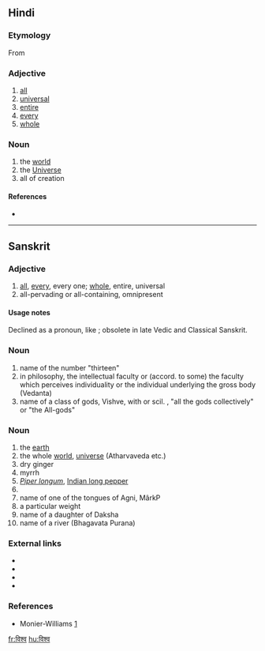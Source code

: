 ==Hindi==

===Etymology===
From {{etyl|sa|hi}} {{term|विश्व|tr=víśva|lang=sa}}

===Adjective===
{{hi-adj|tr=viśva|ur=وشوه}}

# [[all]]
# [[universal]]
# [[entire]]
# [[every]]
# [[whole]]

===Noun===
{{hi-noun|tr=viśva|ur=وشوه}}

# the [[world]]
# the [[Universe]]
# all of creation

====References====
* {{cite web|title=A Dictionary of Urdu, Classical Hindi, and English|author=John T. Platts|accessdate=07-31-2012|url=http://dsal.uchicago.edu/cgi-bin/philologic/getobject.pl?c.9:1:2070.platts}}

----

==Sanskrit==

===Adjective===
{{head|sa|adjective|sc=Deva|tr=víśva}}

# [[all]], [[every]], every one; [[whole]], entire, universal
# all-pervading or all-containing, omnipresent 

====Usage notes====
Declined as a pronoun, like {{term|सर्व|sc=Deva|tr=sarva|lang=sa}}; obsolete in late Vedic and Classical Sanskrit.

===Noun===
{{head|sa|noun|sc=Deva|tr=|víśva|g=m}}

# name of the number "thirteen"
# in philosophy, the intellectual faculty or (accord. to some) the faculty which perceives individuality or the individual underlying the gross body (Vedanta)
# name of a class of gods, Vishve, with or scil. {{unicode|[[deva|devās]]}}, "all the gods collectively" or "the All-gods"

===Noun===
{{head|sa|noun|sc=Deva|g=f|tr=víśva}}

# the [[earth]]
# the whole [[world]], [[universe]] (Atharvaveda etc.)
# dry ginger
# myrrh
# ''[[Piper longum]]'', [[Indian long pepper]]
# {{taxlink|Asparagus racemosus|binomial}}
# name  of one of the tongues of Agni, MârkP
# a particular weight 
# name of a daughter of Daksha
# name of a river (Bhagavata Purana)

===External links===
* {{pedialite|Piper longum}}
* {{specieslite|Piper longum}}
* {{pedialite|Asparagus racemosus}}
* {{specieslite|Asparagus}}

===References===
* Monier-Williams [http://flaez.ch/cgi-bin/mw.pl?query=vizva]

[[fr:विश्व]]
[[hu:विश्व]]